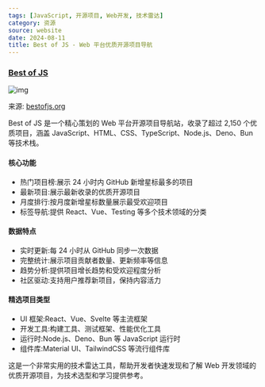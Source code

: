 ```yaml
---
tags: [JavaScript, 开源项目, Web开发, 技术雷达]
category: 资源
source: website
date: 2024-08-11
title: Best of JS - Web 平台优质开源项目导航
---
```


### [Best of JS](https://bestofjs.org/)

![img](https://img.mengpeng.tech/i/2024/11/24/6742f9c41a60f.webp)

来源: [bestofjs.org](https://bestofjs.org/)

Best of JS 是一个精心策划的 Web 平台开源项目导航站，收录了超过 2,150 个优质项目，涵盖 JavaScript、HTML、CSS、TypeScript、Node.js、Deno、Bun 等技术栈。

#### 核心功能
- 热门项目榜:展示 24 小时内 GitHub 新增星标最多的项目
- 最新项目:展示最新收录的优质开源项目
- 月度排行:按月度新增星标数量展示最受欢迎项目
- 标签导航:提供 React、Vue、Testing 等多个技术领域的分类

#### 数据特点
- 实时更新:每 24 小时从 GitHub 同步一次数据
- 完整统计:展示项目贡献者数量、更新频率等信息
- 趋势分析:提供项目增长趋势和受欢迎程度分析
- 社区驱动:支持用户推荐新项目，保持内容活力

#### 精选项目类型
- UI 框架:React、Vue、Svelte 等主流框架
- 开发工具:构建工具、测试框架、性能优化工具
- 运行时:Node.js、Deno、Bun 等 JavaScript 运行时
- 组件库:Material UI、TailwindCSS 等流行组件库

这是一个非常实用的技术雷达工具，帮助开发者快速发现和了解 Web 开发领域的优质开源项目，为技术选型和学习提供参考。
